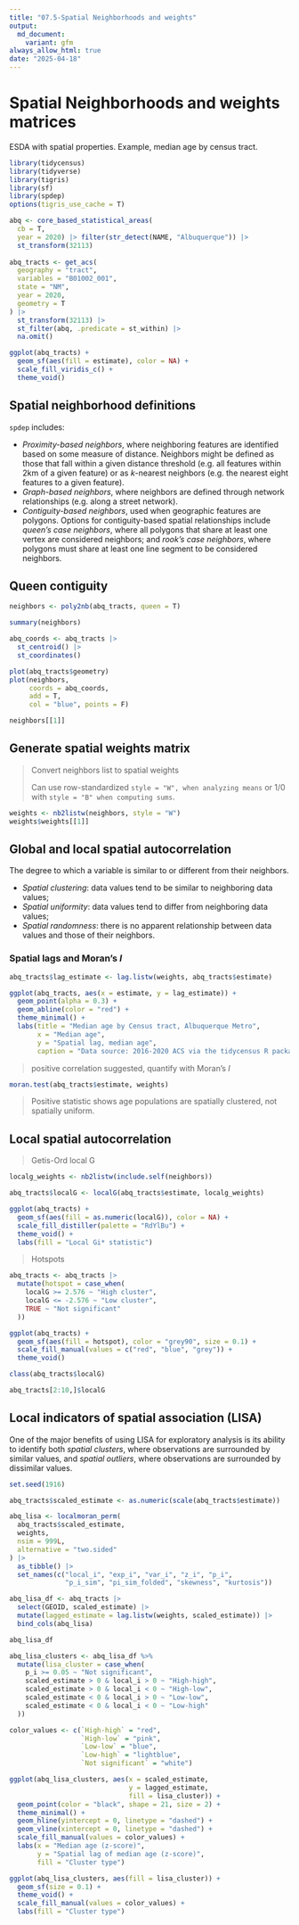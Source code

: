 ```yaml
---
title: "07.5-Spatial Neighborhoods and weights"
output: 
  md_document:
    variant: gfm
always_allow_html: true
date: "2025-04-18"
---
```


# Spatial Neighborhoods and weights matrices

ESDA with spatial properties. Example, median age by census tract.

```r
library(tidycensus)
library(tidyverse)
library(tigris)
library(sf)
library(spdep)
options(tigris_use_cache = T)
```

```r
abq <- core_based_statistical_areas(
  cb = T,
  year = 2020) |> filter(str_detect(NAME, "Albuquerque")) |> 
  st_transform(32113)
  
abq_tracts <- get_acs(
  geography = "tract",
  variables = "B01002_001",
  state = "NM",
  year = 2020,
  geometry = T
) |> 
  st_transform(32113) |> 
  st_filter(abq, .predicate = st_within) |> 
  na.omit()

ggplot(abq_tracts) +
  geom_sf(aes(fill = estimate), color = NA) +
  scale_fill_viridis_c() +
  theme_void()
```

## Spatial neighborhood definitions

`spdep` includes:

-   *Proximity-based neighbors*, where neighboring features are
    identified based on some measure of distance. Neighbors might be defined
    as those that fall within a given distance threshold (e.g. all features
    within 2km of a given feature) or as *k*-nearest neighbors (e.g. the
    nearest eight features to a given feature).
-   *Graph-based neighbors*, where neighbors are defined through network
    relationships (e.g. along a street network).
-   *Contiguity-based neighbors*, used when geographic features are
    polygons. Options for contiguity-based spatial relationships include
    *queen’s case neighbors*, where all polygons that share at least one
    vertex are considered neighbors; and *rook’s case neighbors*, where
    polygons must share at least one line segment to be considered
    neighbors.

## Queen contiguity

```r
neighbors <- poly2nb(abq_tracts, queen = T)

summary(neighbors)
```

```r
abq_coords <- abq_tracts |> 
  st_centroid() |> 
  st_coordinates()

```

```r
plot(abq_tracts$geometry)
plot(neighbors, 
     coords = abq_coords,
     add = T,
     col = "blue", points = F)
```

```r
neighbors[[1]]
```

## Generate spatial weights matrix

> Convert neighbors list to spatial weights
>
> Can use row-standardized `style = "W", when analyzing means` or 1/0 with
> `style = "B" when computing sums`.

```r
weights <- nb2listw(neighbors, style = "W")
weights$weights[[1]]
```

## Global and local spatial autocorrelation

The degree to which a variable is similar to or different from their
neighbors.

-   *Spatial clustering*: data values tend to be similar to neighboring data
    values;
-   *Spatial uniformity*: data values tend to differ from neighboring data
    values;
-   *Spatial randomness*: there is no apparent relationship between data
    values and those of their neighbors.

### Spatial lags and Moran's $I$

```r
abq_tracts$lag_estimate <- lag.listw(weights, abq_tracts$estimate)
```

```r
ggplot(abq_tracts, aes(x = estimate, y = lag_estimate)) +
  geom_point(alpha = 0.3) +
  geom_abline(color = "red") +
  theme_minimal() +
  labs(title = "Median age by Census tract, Albuquerque Metro",
       x = "Median age",
       y = "Spatial lag, median age", 
       caption = "Data source: 2016-2020 ACS via the tidycensus R package.\nSpatial relationships based on queens-case polygon contiguity.")
```

> positive correlation suggested, quantify with Moran's $I$

```r
moran.test(abq_tracts$estimate, weights)
```

> Positive statistic shows age populations are spatially clustered, not
> spatially uniform.

## Local spatial autocorrelation

> Getis-Ord local G

```r
localg_weights <- nb2listw(include.self(neighbors))

abq_tracts$localG <- localG(abq_tracts$estimate, localg_weights)

ggplot(abq_tracts) + 
  geom_sf(aes(fill = as.numeric(localG)), color = NA) + 
  scale_fill_distiller(palette = "RdYlBu") + 
  theme_void() + 
  labs(fill = "Local Gi* statistic")
```

> Hotspots

```r
abq_tracts <- abq_tracts |> 
  mutate(hotspot = case_when(
    localG >= 2.576 ~ "High cluster",
    localG <= -2.576 ~ "Low cluster",
    TRUE ~ "Not significant"
  ))

ggplot(abq_tracts) +
  geom_sf(aes(fill = hotspot), color = "grey90", size = 0.1) +
  scale_fill_manual(values = c("red", "blue", "grey")) +
  theme_void()
```

```r
class(abq_tracts$localG)
```

```r
abq_tracts[2:10,]$localG
```

## Local indicators of spatial association (LISA)

One of the major benefits of using LISA for exploratory analysis is its
ability to identify both *spatial clusters*, where observations are
surrounded by similar values, and *spatial outliers*, where observations are
surrounded by dissimilar values.

```r
set.seed(1916)

abq_tracts$scaled_estimate <- as.numeric(scale(abq_tracts$estimate))

abq_lisa <- localmoran_perm(
  abq_tracts$scaled_estimate,
  weights,
  nsim = 999L,
  alternative = "two.sided"
) |> 
  as_tibble() |> 
  set_names(c("local_i", "exp_i", "var_i", "z_i", "p_i",
              "p_i_sim", "pi_sim_folded", "skewness", "kurtosis"))

abq_lisa_df <- abq_tracts |> 
  select(GEOID, scaled_estimate) |> 
  mutate(lagged_estimate = lag.listw(weights, scaled_estimate)) |> 
  bind_cols(abq_lisa)

abq_lisa_df
```

```r
abq_lisa_clusters <- abq_lisa_df %>%
  mutate(lisa_cluster = case_when(
    p_i >= 0.05 ~ "Not significant",
    scaled_estimate > 0 & local_i > 0 ~ "High-high",
    scaled_estimate > 0 & local_i < 0 ~ "High-low",
    scaled_estimate < 0 & local_i > 0 ~ "Low-low",
    scaled_estimate < 0 & local_i < 0 ~ "Low-high"
  ))
```

```r
color_values <- c(`High-high` = "red", 
                  `High-low` = "pink", 
                  `Low-low` = "blue", 
                  `Low-high` = "lightblue", 
                  `Not significant` = "white")

ggplot(abq_lisa_clusters, aes(x = scaled_estimate,
                              y = lagged_estimate,
                              fill = lisa_cluster)) +
  geom_point(color = "black", shape = 21, size = 2) +
  theme_minimal() +
  geom_hline(yintercept = 0, linetype = "dashed") +
  geom_vline(xintercept = 0, linetype = "dashed") +
  scale_fill_manual(values = color_values) +
  labs(x = "Median age (z-score)",
       y = "Spatial lag of median age (z-score)",
       fill = "Cluster type")
```

```r
ggplot(abq_lisa_clusters, aes(fill = lisa_cluster)) +
  geom_sf(size = 0.1) +
  theme_void() +
  scale_fill_manual(values = color_values) +
  labs(fill = "Cluster type")
```
